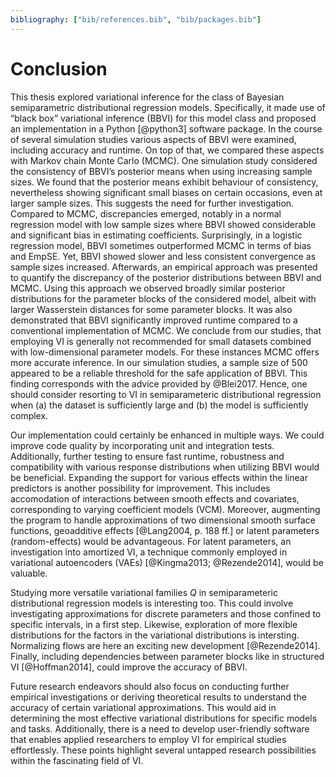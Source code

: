 ```yaml
---
bibliography: ["bib/references.bib", "bib/packages.bib"]
---
```


# Conclusion {#sec-concl}

This thesis explored variational inference for the class of Bayesian semiparametric distributional regression models. Specifically, it made use of "black box" variational inference (BBVI) for this model class and proposed an implementation in a Python [@python3] software package. In the course of several simulation studies various aspects of BBVI were examined, including accuracy and runtime. On top of that, we compared these aspects with Markov chain Monte Carlo (MCMC). One simulation study considered the consistency of BBVI's posterior means when using increasing sample sizes. We found that the posterior means exhibit behaviour of consistency, nevertheless showing significant small biases on certain occasions, even at larger sample sizes. This suggests the need for further investigation. Compared to MCMC, discrepancies emerged, notably in a normal regression model with low sample sizes where BBVI showed considerable and significant bias in estimating coefficients. Surprisingly, in a logistic regression model, BBVI sometimes outperformed MCMC in terms of bias and EmpSE. Yet, BBVI showed slower and less consistent convergence as sample sizes increased. Afterwards, an empirical approach was presented to quantify the discrepancy of the posterior distributions between BBVI and MCMC. Using this approach we observed broadly similar posterior distributions for the parameter blocks of the considered model, albeit with larger Wasserstein distances for some parameter blocks. It was also demonstrated that BBVI significantly improved runtime compared to a conventional implementation of MCMC. We conclude from our studies, that employing VI is generally not recommended for small datasets combined with low-dimensional parameter models. For these instances MCMC offers more accurate inference. In our simulation studies, a sample size of 500 appeared to be a reliable threshold for the safe application of BBVI. This finding corresponds with the advice provided by @Blei2017. Hence, one should consider resorting to VI in semiparameteric distributional regression when (a) the dataset is sufficiently large and (b) the model is sufficiently complex.

Our implementation could certainly be enhanced in multiple ways. We could improve code quality by incorporating unit and integration tests. Additionally, further testing to ensure fast runtime, robustness and compatibility with various response distributions when utilizing BBVI would be beneficial. Expanding the support for various effects within the linear predictors is another possibility for improvement. This includes accomodation of interactions between smooth effects and covariates, corresponding to varying coefficient models (VCM). Moreover, augmenting the program to handle approximations of two dimensional smooth surface functions, geoadditive effects [@Lang2004, p. 188 ff.] or latent parameters (random-effects) would be advantageous. For latent parameters, an investigation into amortized VI, a technique commonly employed in variational autoencoders (VAEs) [@Kingma2013; @Rezende2014], would be valuable. 

Studying more versatile variational families $Q$ in semiparameteric distributional regression models is interesting too. This could involve investigating approximations for discrete parameters and those confined to specific intervals, in a first step. Likewise, exploration of more flexible distributions for the factors in the variational distributions is intersting. 
Normalizing flows are here an exciting new development [@Rezende2014]. Finally, including dependencies between parameter blocks like in structured VI [@Hoffman2014], could improve the accuracy of BBVI.

Future research endeavors should also focus on conducting further empirical investigations or deriving theoretical results to understand the accuracy of certain variational approximations. This would aid in determining the most effective variational distributions for specific models and tasks. Additionally, there is a need to develop user-friendly software that enables applied researchers to employ VI for empirical studies effortlessly. These points highlight several untapped research possibilities within the fascinating field of VI.